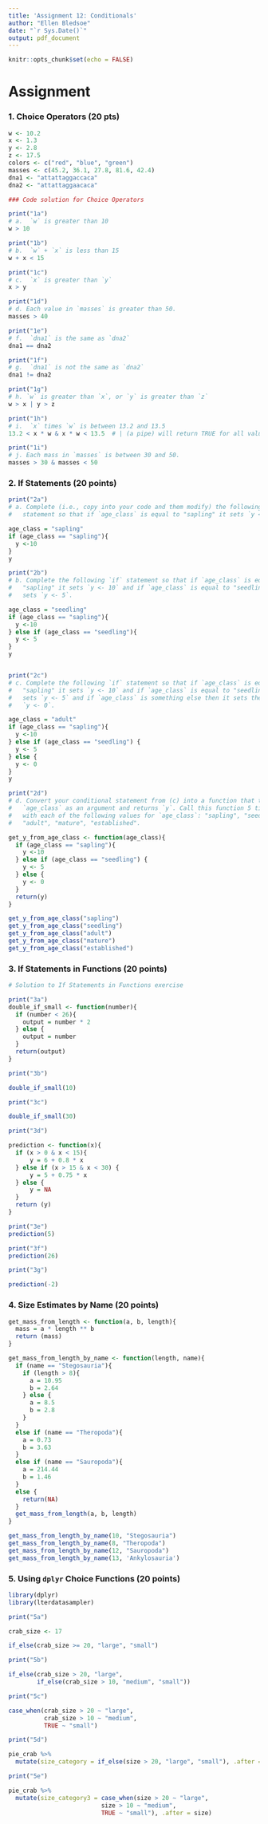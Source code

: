 ```yaml
---
title: 'Assignment 12: Conditionals'
author: "Ellen Bledsoe"
date: "`r Sys.Date()`"
output: pdf_document
---
```


```r
knitr::opts_chunk$set(echo = FALSE)
```

# Assignment

### 1. Choice Operators (20 pts)

```r
w <- 10.2
x <- 1.3
y <- 2.8
z <- 17.5
colors <- c("red", "blue", "green")
masses <- c(45.2, 36.1, 27.8, 81.6, 42.4)
dna1 <- "attattaggaccaca"
dna2 <- "attattaggaacaca"
```

```r
### Code solution for Choice Operators

print("1a")
# a.  `w` is greater than 10
w > 10

print("1b")
# b.  `w` + `x` is less than 15
w + x < 15

print("1c")
# c.  `x` is greater than `y`
x > y

print("1d")
# d. Each value in `masses` is greater than 50.
masses > 40

print("1e")
# f.  `dna1` is the same as `dna2`
dna1 == dna2

print("1f")
# g.  `dna1` is not the same as `dna2`
dna1 != dna2

print("1g")
# h. `w` is greater than `x`, or `y` is greater than `z`
w > x | y > z

print("1h")
# i.  `x` times `w` is between 13.2 and 13.5
13.2 < x * w & x * w < 13.5  # | (a pipe) will return TRUE for all values.

print("1i")
# j. Each mass in `masses` is between 30 and 50.
masses > 30 & masses < 50
```

### 2. If Statements (20 points)

```r
print("2a")
# a. Complete (i.e., copy into your code and them modify) the following `if`
#   statement so that if `age_class` is equal to "sapling" it sets `y <- 10`.

age_class = "sapling"
if (age_class == "sapling"){
  y <-10
}
y

print("2b")
# b. Complete the following `if` statement so that if `age_class` is equal to
#   "sapling" it sets `y <- 10` and if `age_class` is equal to "seedling" it
#   sets `y <- 5`.

age_class = "seedling"
if (age_class == "sapling"){
  y <-10
} else if (age_class == "seedling"){
  y <- 5
}
y


print("2c")
# c. Complete the following `if` statement so that if `age_class` is equal to
#   "sapling" it sets `y <- 10` and if `age_class` is equal to "seedling" it
#   sets `y <- 5` and if `age_class` is something else then it sets the value of
#   `y <- 0`.

age_class = "adult"
if (age_class == "sapling"){
  y <-10
} else if (age_class == "seedling") {
  y <- 5
} else {
  y <- 0
}
y

print("2d")
# d. Convert your conditional statement from (c) into a function that takes
#   `age_class` as an argument and returns `y`. Call this function 5 times, once
#   with each of the following values for `age_class`: "sapling", "seedling",
#   "adult", "mature", "established".

get_y_from_age_class <- function(age_class){
  if (age_class == "sapling"){
    y <-10
  } else if (age_class == "seedling") {
    y <- 5
  } else {
    y <- 0
  }
  return(y)
}

get_y_from_age_class("sapling")
get_y_from_age_class("seedling")
get_y_from_age_class("adult")
get_y_from_age_class("mature")
get_y_from_age_class("established")
```

### 3. If Statements in Functions (20 points)

```r
# Solution to If Statements in Functions exercise

print("3a")
double_if_small <- function(number){
  if (number < 26){
    output = number * 2
  } else {
    output = number
  }
  return(output)
}

print("3b")

double_if_small(10)

print("3c")

double_if_small(30)

print("3d")

prediction <- function(x){
  if (x > 0 & x < 15){
      y = 6 + 0.8 * x
  } else if (x > 15 & x < 30) {
      y = 5 + 0.75 * x
  } else {
      y = NA
  }
  return (y)
}

print("3e")
prediction(5)

print("3f")
prediction(26)

print("3g")

prediction(-2)
```

### 4. Size Estimates by Name (20 points)

```r
get_mass_from_length <- function(a, b, length){
  mass = a * length ** b
  return (mass)
}

get_mass_from_length_by_name <- function(length, name){
  if (name == "Stegosauria"){
    if (length > 8){
      a = 10.95
      b = 2.64
    } else {
      a = 8.5
      b = 2.8
    }
  }
  else if (name == "Theropoda"){
    a = 0.73
    b = 3.63
  }
  else if (name == "Sauropoda"){
    a = 214.44
    b = 1.46
  }
  else {
    return(NA)
  }
  get_mass_from_length(a, b, length)
}

get_mass_from_length_by_name(10, "Stegosauria")
get_mass_from_length_by_name(8, "Theropoda")
get_mass_from_length_by_name(12, "Sauropoda")
get_mass_from_length_by_name(13, 'Ankylosauria')
```

### 5. Using `dplyr` Choice Functions (20 points)

```r
library(dplyr)
library(lterdatasampler)
```

```r
print("5a")

crab_size <- 17

if_else(crab_size >= 20, "large", "small")

print("5b")

if_else(crab_size > 20, "large",
        if_else(crab_size > 10, "medium", "small"))

print("5c")

case_when(crab_size > 20 ~ "large",
          crab_size > 10 ~ "medium",
          TRUE ~ "small")

print("5d")

pie_crab %>% 
  mutate(size_category = if_else(size > 20, "large", "small"), .after = size)

print("5e")

pie_crab %>% 
  mutate(size_category3 = case_when(size > 20 ~ "large",
                          size > 10 ~ "medium",
                          TRUE ~ "small"), .after = size)
```
